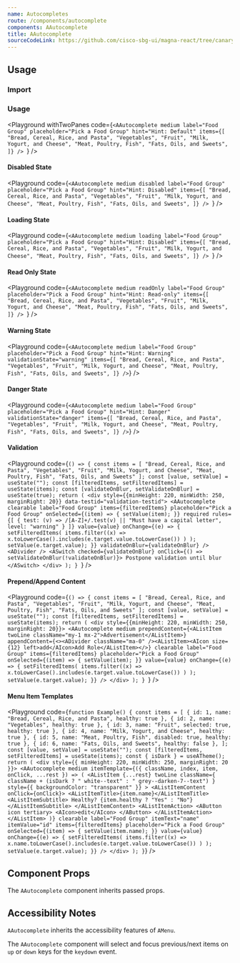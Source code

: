 ```yaml
---
name: Autocompletes
route: /components/autocomplete
components: AAutocomplete
title: AAutocomplete
sourceCodeLink: https://github.com/cisco-sbg-ui/magna-react/tree/canary/framework/components/AAutoComplete
---
```


## Usage

### Import

<ComponentImport components="AAutoComplete" />

### Usage

<Playground
  withTwoPanes
  code={`<AAutocomplete
  medium
  label="Food Group"
  placeholder="Pick a Food Group"
  hint="Hint: Default"
  items={[
    "Bread, Cereal, Rice, and Pasta",
    "Vegetables",
    "Fruit",
    "Milk, Yogurt, and Cheese",
    "Meat, Poultry, Fish",
    "Fats, Oils, and Sweets",
  ]}
/>
`}
/>

#### Disabled State

<Playground
  code={`<AAutocomplete
  medium
  disabled
  label="Food Group"
  placeholder="Pick a Food Group"
  hint="Hint: Disabled"
  items={[
    "Bread, Cereal, Rice, and Pasta",
    "Vegetables",
    "Fruit",
    "Milk, Yogurt, and Cheese",
    "Meat, Poultry, Fish",
    "Fats, Oils, and Sweets",
  ]}
/>
`}
/>

#### Loading State

<Playground
  code={`<AAutocomplete
  medium
  loading
  label="Food Group"
  placeholder="Pick a Food Group"
  hint="Hint: Disabled"
  items={[
    "Bread, Cereal, Rice, and Pasta",
    "Vegetables",
    "Fruit",
    "Milk, Yogurt, and Cheese",
    "Meat, Poultry, Fish",
    "Fats, Oils, and Sweets",
  ]}
/>
`}
/>

#### Read Only State

<Playground
  code={`<AAutocomplete
  medium
  readOnly
  label="Food Group"
  placeholder="Pick a Food Group"
  hint="Hint: Read-only"
  items={[
    "Bread, Cereal, Rice, and Pasta",
    "Vegetables",
    "Fruit",
    "Milk, Yogurt, and Cheese",
    "Meat, Poultry, Fish",
    "Fats, Oils, and Sweets",
  ]}
/>
`}
/>

#### Warning State

<Playground
  code={`<AAutocomplete
  medium
  label="Food Group"
  placeholder="Pick a Food Group"
  hint="Hint: Warning"
  validationState="warning"
  items={[
    "Bread, Cereal, Rice, and Pasta",
    "Vegetables",
    "Fruit",
    "Milk, Yogurt, and Cheese",
    "Meat, Poultry, Fish",
    "Fats, Oils, and Sweets",
  ]}
/>`}
/>

#### Danger State

<Playground
  code={`<AAutocomplete
  medium
  label="Food Group"
  placeholder="Pick a Food Group"
  hint="Hint: Danger"
  validationState="danger"
  items={[
    "Bread, Cereal, Rice, and Pasta",
    "Vegetables",
    "Fruit",
    "Milk, Yogurt, and Cheese",
    "Meat, Poultry, Fish",
    "Fats, Oils, and Sweets",
  ]}
/>`}
/>

#### Validation

<Playground
  code={`() => {
  const items = [
    "Bread, Cereal, Rice, and Pasta",
    "Vegetables",
    "Fruit",
    "Milk, Yogurt, and Cheese",
    "Meat, Poultry, Fish",
    "Fats, Oils, and Sweets"
  ];
  const [value, setValue] = useState("");
  const [filteredItems, setFilteredItems] = useState(items);
  const [validateOnBlur, setValidateOnBlur] = useState(true);
  return (
    <div style={{minHeight: 220, minWidth: 250, marginRight: 20}} data-testid="validation-testid">
      <AAutocomplete
        clearable
        label="Food Group"
        items={filteredItems}
        placeholder="Pick a Food Group"
        onSelected={(item) => {
          setValue(item);
        }}
        required
        rules={[
          {
            test: (v) => /[A-Z]+/.test(v) || "Must have a capital letter",
            level: "warning"
          }
        ]}
        value={value}
        onChange={(e) => {
          setFilteredItems(
            items.filter((x) =>
              x.toLowerCase().includes(e.target.value.toLowerCase())
            )
          );
          setValue(e.target.value);
        }}
        validateOnBlur={validateOnBlur}
      />
      <ADivider />
      <ASwitch
        checked={validateOnBlur}
        onClick={() => setValidateOnBlur(!validateOnBlur)}>
        Postpone validation until blur
      </ASwitch>
    </div>
  );
}
`}
/>

#### Prepend/Append Content

<Playground
  code={`() => {
  const items = [
    "Bread, Cereal, Rice, and Pasta",
    "Vegetables",
    "Fruit",
    "Milk, Yogurt, and Cheese",
    "Meat, Poultry, Fish",
    "Fats, Oils, and Sweets"
  ];
  const [value, setValue] = useState("");
  const [filteredItems, setFilteredItems] = useState(items);
  return (
    <div style={{minHeight: 220, minWidth: 250, marginRight: 20}}>
      <AAutocomplete
        medium
        prependContent={<AListItem twoLine className="my-1 mx-2">Advertisement</AListItem>}
        appendContent={<><ADivider className="ma-0" /><AListItem><AIcon size={12} left>add</AIcon>Add Role</AListItem></>}
        clearable
        label="Food Group"
        items={filteredItems}
        placeholder="Pick a Food Group"
        onSelected={(item) => {
          setValue(item);
        }}
        value={value}
        onChange={(e) => {
          setFilteredItems(
            items.filter((x) =>
              x.toLowerCase().includes(e.target.value.toLowerCase())
            )
          );
          setValue(e.target.value);
        }}
      />
    </div>
  );
}
`}
/>

#### Menu Item Templates

<Playground
  code={`function Example() {
  const items = [
    { id: 1, name: "Bread, Cereal, Rice, and Pasta", healthy: true },
    { id: 2, name: "Vegetables", healthy: true },
    { id: 3, name: "Fruit", selected: true, healthy: true },
    { id: 4, name: "Milk, Yogurt, and Cheese", healthy: true },
    { id: 5, name: "Meat, Poultry, Fish", disabled: true, healthy: true },
    { id: 6, name: "Fats, Oils, and Sweets", healthy: false },
  ];
  const [value, setValue] = useState("");
  const [filteredItems, setFilteredItems] = useState(items);
  const { isDark } = useATheme();
  return (
    <div style={{ minHeight: 220, minWidth: 250, marginRight: 20 }}>
      <AAutocomplete
        medium
        itemTemplate={({ className, index, item, onClick, ...rest }) => (
          <AListItem
            {...rest}
            twoLine
            className={
              className + (isDark ? " white--text" : " grey--darken-7--text")
            }
            style={{ backgroundColor: "transparent" }}
          >
            <AListItemContent onClick={onClick}>
              <AListItemTitle>{item.name}</AListItemTitle>
              <AListItemSubtitle>
                Healthy? {item.healthy ? "Yes" : "No"}
              </AListItemSubtitle>
            </AListItemContent>
            <AListItemAction>
              <AButton icon tertiary>
                <AIcon>edit</AIcon>
              </AButton>
            </AListItemAction>
          </AListItem>
        )}
        clearable
        label="Food Group"
        itemText="name"
        itemValue="id"
        items={filteredItems}
        placeholder="Pick a Food Group"
        onSelected={(item) => {
          setValue(item.name);
        }}
        value={value}
        onChange={(e) => {
          setFilteredItems(
            items.filter((x) =>
              x.name.toLowerCase().includes(e.target.value.toLowerCase())
            )
          );
          setValue(e.target.value);
        }}
      />
    </div>
  );
  }`}
/>

## Component Props

The `AAutocomplete` component inherits passed props.

<Props of="AAutocomplete" />

## Accessibility Notes

`AAutocomplete` inherits the accessibility features of `AMenu`.

The `AAutocomplete` component will select and focus previous/next items on `up` or `down` keys for the `keydown` event.
